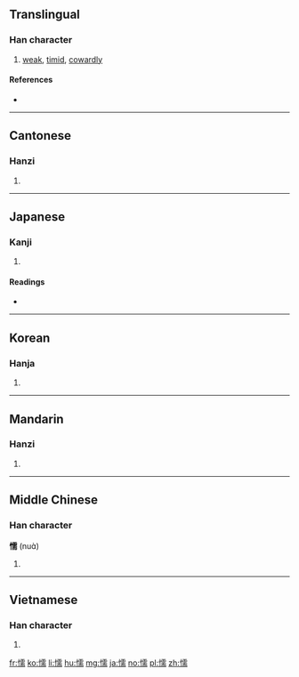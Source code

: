 ==Translingual==

===Han character===
{{Han char|rn=61|rad=心|as=14|sn=17|four=9102<sub>7</sub>|canj=心一月月 (PMBB)|ids=⿰[[忄]][[需]]}}

# [[weak]], [[timid]], [[cowardly]]

====References====
* {{Han ref|kx=0407.060|dkj=11390|dj=0748.040|hdz=42364.190|uh=61E6|ud=25062|bh=C0B6|bd=49334}}

----

==Cantonese==

===Hanzi===
{{yue-hanzi|jyut=no6|y=no6}}

# {{defn|lang=yue|sort=心14}}

----

==Japanese==

===Kanji===
{{ja-kanji|grade=|rs=心14}}

# {{defn|lang=ja|sort=心14}}

====Readings====
* {{ja-readings|on=[[だ]] (da), [[じゅ]] (ju), [[ぜん]] (zen)|kun=[[よわい]] (yowai)}}

----

==Korean==

===Hanja===
{{ko-hanja|hangeul=[[나]], [[유]]|eumhun=|rv=na, yu|mr=na, yu|y=na, yu}}

# {{defn|lang=ko|sort=心14}}

----

==Mandarin==

===Hanzi===
{{cmn-hanzi|pin=[[nuò]] ([[nuo4]])|wg=no<sup>4</sup>}}

# {{defn|lang=cmn|sort=心14}}
----

==Middle Chinese==

===Han character===
'''懦''' (nuɑ̀)

# {{defn|lang=ltc|sort=心14}}

----

==Vietnamese==

===Han character===
{{vi-hantu|nhụa|rs=心14}}

# {{defn|lang=vi|sort=心14}}

[[fr:懦]]
[[ko:懦]]
[[li:懦]]
[[hu:懦]]
[[mg:懦]]
[[ja:懦]]
[[no:懦]]
[[pl:懦]]
[[zh:懦]]